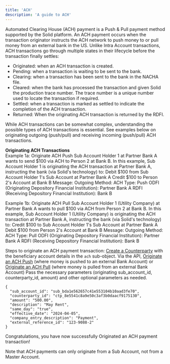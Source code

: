 ```yaml
---
title: 'ACH'
description: 'A guide to ACH'
---
```

Automated Clearing House (ACH) payment is a Push & Pull payment method supported by the Solid platform. An ACH payment occurs when the transaction originator instructs the ACH network to push money to or pull money from an external bank in the US. Unlike Intra Account transactions, ACH transactions go through multiple states in their lifecycle before the transaction finally settles:
- Originated: when an ACH transaction is created.
- Pending: when a transaction is waiting to be sent to the bank.
- Clearing: when a transaction has been sent to the bank in the NACHA file.
- Cleared: when the bank has processed the transaction and given Solid the production trace number. The trace number is a unique number used to locate the transaction if required.
- Settled: when a transaction is marked as settled to indicate the completion of the ACH transaction.
- Returned: When the originating ACH transaction is returned by the RDFI.

While ACH transactions can be somewhat complex, understanding the possible types of ACH transactions is essential. See examples below on originating outgoing (push/pull) and receiving incoming (push/pull) ACH transactions.

**Originating ACH Transactions**<br />
Example 1a: Originate ACH Push
Sub Account Holder 1 at Partner Bank A wants to send $100 via ACH to Person 2 at Bank B. In this example, Sub Account Holder 1 is originating the ACH transaction at Partner Bank A, instructing the bank (via Solid's technology) to:
Debit $100 from Sub Account Holder 1's Sub Account at Partner Bank A
Credit $100 to Person 2's Account at Bank B
Message: Outgoing
Method: ACH
Type: Push
ODFI (Originating Depository Financial Institution): Partner Bank A
RDFI (Receiving Depository Financial Institution): Bank B

Example 1b: Originate ACH Pull
Sub Account Holder 1 (Utility Company) at Partner Bank A wants to pull $100 via ACH from Person 2 at Bank B. In this example, Sub Account Holder 1 (Utility Company) is originating the ACH transaction at Partner Bank A, instructing the bank (via Solid's technology) to:
Credit $100 to Sub Account Holder 1's Sub Account at Partner Bank A
Debit $100 from Person 2's Account at Bank B
Message: Outgoing
Method: ACH
Type: Pull
ODFI (Originating Depository Financial Institution): Partner Bank A
RDFI (Receiving Depository Financial Institution): Bank B

Steps to originate an ACH payment transaction:
<Steps>
  <Step title="Create Counterparty">
 [Create a Counterparty](/v2/api-reference/counterparties/create-a-counterparty) with the beneficiary account details in the `ach` sub-object. 
  </Step>
  <Step title="Originate an ACH Payment Transaction">
 Via the API, [Originate an ACH Push](/v2/api-reference/transactions/originate-an-ach-push) (where money is pushed to an external Bank Account) or [Originate an ACH Pull](/v2/api-reference/transactions/originate-an-ach-pull) (where money is pulled from an external Bank Account)
  </Step>
  <Step title="Pass Parameters">
 Pass the necessary parameters (originating sub_account_id, counterparty_id, amount) and other optional parameters as needed.
```
{
  "sub_account_id": "sub_bda1e562657c41e553104b10aad3fe70",
  "counterparty_id": "ctp_8e5541c8a9e50c3af3b0daacf9175130",
  "amount": "500.00",
  "description": "May Rent",
  "same_day": "true",
  "effective_date": "2024-04-05",
  "company_entry_description": "Payment",
  "external_reference_id": "123-9088-2"
}
```
  </Step>
</Steps>

<Check>Congratulations, you have now successfully Originated an ACH payment transaction!</Check>

<Tip>Note that ACH payments can only originate from a Sub Account, not from a Master Account.</Tip>
